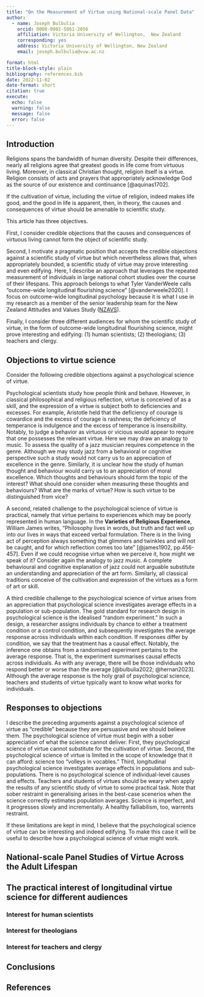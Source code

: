 ```yaml
---
title: "On the Measurement of Virtue using National-scale Panel Data"
author: 
  - name: Joseph Bulbulia
    orcid: 0000-0002-5861-2056
    affiliation: Victoria University of Wellington,  New Zealand
    corresponding: yes
    address: Victoria University of Wellington, New Zealand
    email: joseph.bulbulia@vuw.ac.nz

format: html
title-block-style: plain
bibliography: references.bib
date: 2022-11-02
date-format: short
citation: true
execute:
  echo: false
  warning: false
  message: false
  error: false
---
```


## Introduction

Religions spans the bandwidth of human diversity. Despite their differences, nearly all religions agree that greatest goods in life come from virtuous living. Moreover, in classical Christian thought, religion itself is a virtue. Religion consists of acts and prayers that appropriately acknowledge God as the source of our existence and continuance [@aquinas1702].

If the cultivation of virtue, including the virtue of religion, indeed makes life good, and the good in life is apparent, then, in theory, the causes and consequences of virtue should be amenable to scientific study.

This article has three objectives.

First, I consider credible objections that the causes and consequences of virtuous living cannot form the object of scientific study.

Second, I motivate a pragmatic position that accepts the credible objections against a scientific study of virtue but which nevertheless allows that, when appropriately bounded, a scientific study of virtue may prove interesting and even edifying. Here, I describe an approach that leverages the repeated measurement of individuals in large national cohort studies over the course of their lifespans. This approach belongs to what Tyler VanderWeele calls "outcome-wide longitudinal flourishing science" [@vanderweele2020]. I focus on outcome-wide longitudinal psychology because it is what I use in my research as a member of the senior leadership team for the New Zealand Attitudes and Values Study ([NZAVS](https://www.psych.auckland.ac.nz/en/about/new-zealand-attitudes-and-values-study.html)).

Finally, I consider three different audiences for whom the scientific study of virtue, in the form of outcome-wide longitudinal flourishing science, might prove interesting and edifying: (1) human scientists; (2) theologians; (3) teachers and clergy.

## Objections to virtue science

Consider the following credible objections against a psychological science of virtue.

Psychological scientists study how people think and behave. However, in classical philosophical and religious reflection, virtue is conceived of as a skill, and the expression of a virtue is subject both to deficiencies and excesses. For example, Aristotle held that the deficiency of courage is cowardice and the excess of courage is rashness; the deficiency of temperance is indulgence and the excess of temperance is insensibility. Notably, to judge a behavior as virtuous or vicious would appear to require that one possesses the relevant virtue. Here we may draw an analogy to music. To assess the quality of a jazz musician requires competence in the genre. Although we may study jazz from a behavioral or cognitive perspective such a study would not carry us to an appreciation of excellence in the genre. Similarly, it is unclear how the study of human thought and behaviour would carry us to an appreciation of moral excellence. Which thoughts and behaviours should form the topic of the interest? What should one consider when measuring these thoughts and behaviours? What are the marks of virtue? How is such virtue to be distinguished from vice?

A second, related challenge to the psychological science of virtue is practical, namely that virtue pertains to experiences which may be poorly represented in human language. In the **Varieties of Religious Experience**, William James writes, "Philosophy lives in words, but truth and fact well up into our lives in ways that exceed verbal formulation. There is in the living act of perception always something that glimmers and twinkles and will not be caught, and for which reflection comes too late" [@james1902, pp.456-457]. Even if we could recognise virtue when we perceive it, how might we speak of it? Consider again the analogy to jazz music. A complete behavioural and cognitive explanation of jazz could not arguable substitute an understanding and appreciation of the art form. Similarly, all classical traditions conceive of the cultivation and expression of the virtues as a form of art or skill.

A third credible challenge to the psychological science of virtue arises from an appreciation that psychological science investigates average effects in a population or sub-population. The gold standard for research design in psychological science is the idealised "random experiment." In such a design, a researcher assigns individuals by chance to either a treatment condition or a control condition, and subsequently investigates the average response across individuals within each condition. If responses differ by condition, we say that the treatment has a causal effect. Notably, the inference one obtains from a randomised experiment pertains to the average response. That is, the experiment summarises causal effects across individuals. As with any average, there will be those individuals who respond better or worse than the average [@bulbulia2022; @hernan2023]. Although the average response is the holy grail of psychological science, teachers and students of virtue typically want to know what works for individuals.

## Responses to objections

I describe the preceding arguments against a psychological science of virtue as "credible" because they are persuasive and we should believe them. The psychological science of virtue must begin with a sober appreciation of what the science cannot deliver. First, they psychological science of virtue cannot substitute for the cultivation of virtue. Second, the psychological science of virtue is limited in the scope of knowledge that it can afford: science too "volleys in vocables." Third, longitudinal psychological science investigates average effects in populations and sub-populations. There is no psychological science of individual-level causes and effects. Teachers and students of virtues should be weary when apply the results of any scientific study of virtue to some practical task. Note that sober restraint in generalising arises in the best-case scenerios when the science correctly estimates population averages. Science is imperfect, and it progresses slowly and incrementally. A healthy falliabilism, too, warrents restraint.  

If these limitations are kept in mind, I believe that the psychological science of virtue can be interesting and indeed edifying. To make this case it will be useful to describe how a psychological science of virtue might work. 


## National-scale Panel Studies of Virtue Across the Adult Lifespan



## The practical interest of longitudinal virtue science for different audiences

### Interest for human scientists

### Interest for theologians

### Interest for teachers and clergy

## Conclusions

## References
